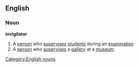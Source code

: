 ==English==
===Noun===
'''invigilator'''
#A [[person]] who [[supervise]]s [[student]]s during an [[examination]]
#A [[person]] who [[supervise]]s a [[gallery]] at a [[museum]].
[[Category:English nouns]]